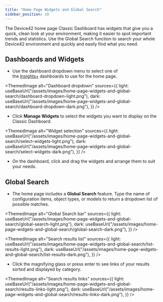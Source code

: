 ```yaml
---
title: "Home Page Widgets and Global Search"
sidebar_position: 10
---
```



The Device42 home page Classic Dashboard has widgets that give you a quick, clean look at your environment, making it easier to spot important trends and statistics. Use the Global Search function to search your whole Device42 environment and quickly and easily find what you need.

## Dashboards and Widgets

- Use the dashboard dropdown menu to select one of the [Insights+](../reports/reports/insights-plus.mdx) dashboards to use for the home page.

<ThemedImage
  alt="Dashboard dropdown"
  sources={{
    light: useBaseUrl("/assets/images/home-page-widgets-and-global-search/dashboard-dropdown-light.png"),
    dark: useBaseUrl("/assets/images/home-page-widgets-and-global-search/dashboard-dropdown-dark.png"),
  }}
/>

- Click **Manage Widgets** to select the widgets you want to display on the Classic Dashboard.

<ThemedImage
  alt="Widget selection"
  sources={{
    light: useBaseUrl("/assets/images/home-page-widgets-and-global-search/select-widgets-light.png"),
    dark: useBaseUrl("/assets/images/home-page-widgets-and-global-search/select-widgets-dark.png"),
  }}
/>

- On the dashboard, click and drag the widgets and arrange them to suit your needs.

## Global Search

- The home page includes a **Global Search** feature. Type the name of configuration items, object types, or models to return a dropdown list of possible matches.

<ThemedImage
  alt="Global Search bar"
  sources={{
    light: useBaseUrl("/assets/images/home-page-widgets-and-global-search/global-search-light.png"),
    dark: useBaseUrl("/assets/images/home-page-widgets-and-global-search/global-search-dark.png"),
  }}
/>

<ThemedImage
  alt="Search results list"
  sources={{
    light: useBaseUrl("/assets/images/home-page-widgets-and-global-search/list-results-light.png"),
    dark: useBaseUrl("/assets/images/home-page-widgets-and-global-search/list-results-dark.png"),
  }}
/>

- Click the magnifying glass or press enter to see links of your results sorted and displayed by category.
  
<ThemedImage
  alt="Search results links"
  sources={{
    light: useBaseUrl("/assets/images/home-page-widgets-and-global-search/results-links-light.png"),
    dark: useBaseUrl("/assets/images/home-page-widgets-and-global-search/results-links-dark.png"),
  }}
/>
